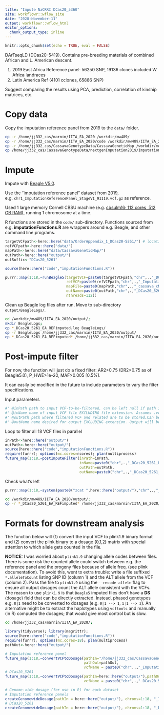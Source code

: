 ```yaml
---
title: "Impute NaCRRI DCas20_5360"
site: workflowr::wflow_site
date: "2020-November-11"
output: workflowr::wflow_html
editor_options:
  chunk_output_type: inline
---
```


```r
knitr::opts_chunk$set(echo = TRUE, eval = FALSE)
```

DArTseqLD (DCas20-5419). Contains pre-breeding materials of combined African and L. American descent. 

1. 2019 East Africa Reference panel: 56250 SNP, 19136 clones included W. Africa landraces
2. Latin America Ref (4101 cclones, 65886 SNP)

Suggest comparing the results using PCA, prediction, correlation of kinship matrices, etc. 

# Copy data

Copy the imputation reference panel from 2019 to the `data/` folder. 

```bash
cp -r /home/jj332_cas/marnin/IITA_EA_2020 /workdir/mw489/
cp -r /home/jj332_cas/marnin/IITA_EA_2020/code /workdir/mw489/IITA_EA_2020/
cp -r /home/jj332_cas/CassavaGenotypeData/CassavaGeneticMap /workdir/mw489/IITA_EA_2020/data/
cp /home/jj332_cas/CassavaGenotypeData/nextgenImputation2019/ImputationEastAfrica_StageII_90919/chr*_ImputationReferencePanel_StageVI_91119.vcf.gz /workdir/mw489/IITA_EA_2020/data/
```

# Impute

Impute with [Beagle V5.0](https://faculty.washington.edu/browning/beagle/b5_0.html).

Use the "imputation reference panel" dataset from 2019, e.g. `chr1_ImputationReferencePanel_StageVI_91119.vcf.gz` as reference.

Used 1 large memory Cornell CBSU machine (e.g. [cbsulm16; 112 cores, 512 GB RAM](https://biohpc.cornell.edu/lab/hardware.aspx)), running 1 chromosome at a time.

R functions are stored in the `code/` sub-directory. Functions sourced from e.g. **imputationFunctions.R** are wrappers around e.g. Beagle, and other command line programs.

```r
targetVCFpath<-here::here("data/OrderAppendix_1_DCas20-5261/") # location of the targetVCF
refVCFpath<-here::here("data/")
mapPath<-here::here("data/CassavaGeneticMap/")
outPath<-here::here("output/")
outSuffix<-"DCas20_5261"
```

```r
source(here::here("code","imputationFunctions.R"))

purrr::map(1:18,~runBeagle5(targetVCF=paste0(targetVCFpath,"chr",.,"_DCas20_5261.vcf.gz"),
                            refVCF=paste0(refVCFpath,"chr",.,"_ImputationReferencePanel_StageVI_91119.vcf.gz"),
                            mapFile=paste0(mapPath,"chr",.,"_cassava_cM_pred.v6_91019.map"),
                            outName=paste0(outPath,"chr",.,"_DCas20_5261_EA_REFimputed"),
                            nthreads=112))
```

Clean up Beagle log files after run. Move to sub-directory `output/BeagleLogs/`.
```bash
cd /workdir/mw489/IITA_EA_2020/output/; 
mkdir BeagleLogs;
cp *_DCas20_5261_EA_REFimputed.log BeagleLogs/
cp -r BeagleLogs /home/jj332_cas/marnin/IITA_EA_2020/output/
cp *_DCas20_5261_EA_REFimputed* /home/jj332_cas/marnin/IITA_EA_2020/output/

```

# Post-impute filter

For now, the function will just do a fixed filter: AR2>0.75 (DR2>0.75 as of Beagle5.0), P_HWE>1e-20, MAF>0.005 [0.5%]. 

It can easily be modified in the future to include parameters to vary the filter specifications.

Input parameters
```r
#' @inPath path to input VCF-to-be-filtered, can be left null if path included in @inName . Must end in "/"
#' @inName name of input VCF file EXCLUDING file extension. Assumes .vcf.gz
#' @outPath path where filtered VCF and related are to be stored.Can be left null if path included in @outName . Must end in "/".
#' @outName name desired for output EXCLUDING extension. Output will be .vcf.gz 
```

Loop to filter all 18 VCF files in parallel
```r
inPath<-here::here("output/")
outPath<-here::here("output/")
source(here::here("code","imputationFunctions.R"))
require(furrr); options(mc.cores=ncores); plan(multiprocess)
future_map(1:18,~postImputeFilter(inPath=inPath,
                                  inName=paste0("chr",.,"_DCas20_5261_EA_REFimputed"),
                                  outPath=outPath,
                                  outName=paste0("chr",.,"_DCas20_5261_EA_REFimputedAndFiltered")))
```

Check what's left
```r
purrr::map(1:18,~system(paste0("zcat ",here::here("output/"),"chr",.,"_DCas20_5261_EA_REFimputedAndFiltered.vcf.gz | wc -l")))

```

```bash
cd /workdir/mw489/IITA_EA_2020/output/;
cp -r *_DCas20_5261_EA_REFimputed* /home/jj332_cas/marnin/IITA_EA_2020/output/
```

# Formats for downstream analysis

The function below will (1) convert the input VCF to plink1.9 binary format and (2) convert the plink binary to a dosage (0,1,2) matrix with special attention to which allele gets counted in the file.

**NOTICE:** I was worried about `plink1.9` changing allele codes between files. There is some risk the counted allele could switch between e.g. the reference panel and the progeny files because of allele freq. (see plink documentation). To avoid this, went to extra trouble: write a file suffixed `*.alleleToCount` listing SNP ID (column 1) and the ALT allele from the VCF (column 2). Pass the file to `plink1.9` using the `--recode-allele` flag to ensure all output dosages count the ALT allele consistent with the VCFs. The reason to use `plink1.9` is that `Beagle5` imputed files don't have a **DS** (dosage) field that can be directly extracted. Instead, phased genotypes e.g. `0|1` need to be converted to dosages (e.g. `0|1 --> 1`, `1|1 --> 2`). An alternative might be to extract the haplotypes using `vcftools` and manually (in R) computed the dosages; that would give most control but is slow.

```bash
cd /home/jj332_cas/marnin/IITA_EA_2020/;
```
```r
library(tidyverse); library(magrittr);
source(here::here("code","imputationFunctions.R"))
require(furrr); options(mc.cores=18); plan(multiprocess)
pathOut<-here::here("output/")

# Imputation reference panel
future_map(1:18,~convertVCFtoDosage(pathIn="/home/jj332_cas/CassavaGenotypeData/nextgenImputation2019/ImputationEastAfrica_StageII_90919/",
                                    pathOut=pathOut,
                                    vcfName = paste0("chr",.,"_ImputationReferencePanel_StageVI_91119")))
# DCas20_5261
future_map(1:18,~convertVCFtoDosage(pathIn=here::here("output/"),pathOut=pathOut,
                                    vcfName = paste0("chr",.,"_DCas20_5261_EA_REFimputedAndFiltered")))

# Genome-wide dosage (for use in R) for each dataset
# Imputation reference panels
createGenomewideDosage(pathIn = here::here("output/"), chroms=1:18, "_ImputationReferencePanel_StageVI_91119")
# DCas20_5261
createGenomewideDosage(pathIn = here::here("output/"), chroms=1:18, "_DCas20_5261_EA_REFimputedAndFiltered")

```


